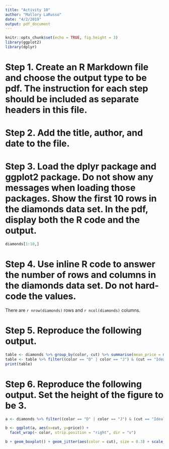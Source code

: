 ```yaml
---
title: "Activity 10"
author: "Mallory LaRusso"
date: "4/2/2019"
output: pdf_document
---
```


```r
knitr::opts_chunk$set(echo = TRUE, fig.height = 3)
library(ggplot2)
library(dplyr)
```

# Step 1. Create an R Markdown file and choose the output type to be pdf. The instruction for each step should be included as separate headers in this file.

# Step 2. Add the title, author, and date to the file.

# Step 3. Load the dplyr package and ggplot2 package. Do not show any messages when loading those packages. Show the first 10 rows in the diamonds data set. In the pdf, display both the R code and the output.


```r
diamonds[1:10,]
```

# Step 4. Use inline R code to answer the number of rows and columns in the diamonds data set. Do not hard-code the values.

There are `r nrow(diamonds)` rows and `r ncol(diamonds)` columns.

\pagebreak

# Step 5. Reproduce the following output.

```r
table <- diamonds %>% group_by(color, cut) %>% summarise(mean_price = mean(price), mean_carat = mean(carat))
table <- table %>% filter((color == "D" | color == "J") & (cut == "Ideal" | cut == "Fair"))
print(table)

```

# Step 6. Reproduce the following output. Set the height of the figure to be 3.

```r
a <- diamonds %>% filter((color == "D" | color == "J") & (cut == "Ideal" | cut == "Fair"))

b <- ggplot(a, aes(x=cut, y=price)) + 
  facet_wrap(~ color, strip.position = "right", dir = "v")

b + geom_boxplot() + geom_jitter(aes(color = cut), size = 0.3) + scale_color_manual(values = c("coral2", "cyan3")) 

```
